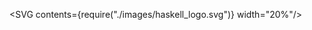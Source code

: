 

<SVG contents={require("./images/haskell_logo.svg")} width="20%"/>
<Title contents="Applicative Functors"/>

```haskell
just42 = (+) <$> Just 1 <*> Just 41
```

---

## Table of contents

- Introduction
- Applicative Functors

---

## Introduction

- Last time: Functors
- Today: Applicative (Functors)
- Fun fact: concept comes from comp sci, not CT

---

## Introduction

- Quick recap:

```haskell
fmap :: Functor f => (a -> b) -> (f a -> f b)
```

- map: *upgrades* function of 1 arg
- What if we try mapping function with >1 args?

```notes
Reminder that every function is curried in Haskell
```

---

## Introduction

<Steps>

```haskell
type String = [Char]

(++) :: [a] -> [a] -> [a]

(<$>) :: Functor f => (a -> b) -> f a -> f b


whatNow :: _  -- what type?
whatNow = (++) <$> Just "abc"
```

```haskell
type String = [Char]

(++) :: [a] -> [a] -> [a]

(<$>) :: Functor f => (a -> b) -> f a -> f b


whatNow :: Maybe (String -> String)
whatNow = (++) <$> Just "abc"
```

</Steps>

---

## Introduction

```haskell
whatNow :: Maybe (String -> String)
```

- fmap: types do not line up
- Pattern match needed before applying function
- &#x2192; new function needed

```notes
- Right now, we would need to pattern match on the Maybe before applying the function
- It would be nice if we could keep applying a function of multiple args, 1 by 1, generically
- However, with fmap this is not possible (types do not line up)
- This requires a new function, provided by Applicative
```

---

```haskell Applicative typeclass
class Functor f => Applicative (f :: Type -> Type) where
  pure :: a -> f a

  (<*>) :: f (a -> b) -> f a -> f b

  (*>) :: f a -> f b -> f b

  (<*) :: f a -> f b -> f a

  liftA2 :: (a -> b -> c) -> f a -> f b -> f c

  {-# MINIMAL pure, ((<*>) | liftA2) #-}
----
1:12 > Applicative functor typeclass
1:4,12 > Most used part
1[2:4] > Applicative requires f to be a Functor
2 > pure = generic "wrapping/boxing/inject" function
4 > (<*>) = apply operator
6,8 > (<*) and (*>): sequencing of operations
10 > liftA2 = "similar" to fmap in signature
```

```notes
- in other languages, pure is sometimes separated into it's own "typeclass"
- <*>, *> and <* are all used for sequencing
- liftA2 = f <$> arg1 <*> arg2
```

---

```haskell Some example instances
data Identity a = Identity a

instance Applicative Identity where
  pure = Identity

  Identity f <*> Identity a = Identity $ f a


data Maybe a = Just a | Nothing

instance Applicative Maybe where
  pure = Just

  Just f <*> Just a = Just $ f a
  _ <*> _ = Nothing


data Either a b = Left a | Right b

instance Applicative (Either a) where
  pure = Right

  Right f <*> Right a = Right $ f a
  Left a <*> _ = Left a
  _ <*> Left a = Left a


-- provided as library: http://hackage.haskell.org/package/Validation
data Validation e a = Failure e | Success a

instance Semigroup e => Applicative (Validation e) where
  pure = Success

  Failure e1 <*> Failure e2 = Failure $ e1 <> e2
  Failure e <*> _ = Failure e
  _ <*> Failure e = Failure e
  Success f <*> Success a = Success $ f a

-- and many more instances (functions, parsers, IO, ...)
-- hint: ":i Applicative" in REPL
----
1:6 > Identity: no-op effect
9:15 > Maybe: chain expressions until first Nothing
18:25 > Either: chain until first Left error value
28:40 > Validation: keep chaining, combine errors
```

```notes
This assumes functor instances have already been defined somewhere else.
```

---

## Examples

```haskell
-- what does the following return?
example1 :: Maybe Int
example1 = pure 5
-- vs:
example2 :: Either a Int
example2 = pure 5
```

```notes
pure normally doesn't require type signature, inferred from the rest
```

---

## Examples

```haskell
-- what do the following examples contain?
example3 = Nothing <*> Nothing
example4 = Nothing <*> Just 5
example5 = Just (+ 1) <*> Nothing
example6 = Just (+ 1) <*> Just 41

example7 = (+) <$> Nothing <*> Just 41
example8 = (+) <$> Just 41 <*> Nothing
example9 = (+) <$> Just 1 <*> Just 41
-- You could use liftA2 in last 3 examples also.
```

---

## Applicative

- allows composing/sequencing of expressions
- depending on the type, can have certain *effects*
- &#x2192; `f` represents an *effect context*

```notes
- Effects is a better term for side effects, since we actively take measures to control them
- Effects can be pure/non-pure, depending on the type
```

```notes
Best to go back and forth between examples and this for clarification
```

---

```haskell Validation example
newtype Age = Age Int

newtype Name = Name String

data Person = Person Name Age


validateAge :: Int -> Maybe Age
validateAge years
  | years == 0 = Nothing
  | otherwise = Just $ Age years

validateName :: String -> Maybe Name
validateName name
  | length name == 0 = Nothing
  | otherwise = Just $ Name name

validatePerson :: String -> Int -> Maybe Person
validatePerson name years =
  Person <$> validateName name <*> validateAge age


data PersonError = InvalidAge Int | InvalidName String

validateAge2 :: Int -> Either PersonError Age
validateAge2 years
  | years == 0 = Left $ InvalidAge years
  | otherwise = Right $ Age years

validateName2 :: String -> Either PersonError Name
validateName2 name
  | years == 0 = Left $ InvalidName name
  | otherwise = Right $ Name name

validatePerson2 :: String -> Int -> Either PersonError Person
validatePerson2 name years =
  Person <$> validateName2 name <*> validateAge2 years
----
1:5 > Some data types
8:11 > Validating age
13:16 > Validating name
18:20 > Combining validations
8:20 > Validation using Maybe
23 > An error data type
25:28 > Validating age
30:33 > Validating name
35:37 > Combining validations
23:37 > Validation using Either
20,37 > Look at similarities
```

---

## Examples in the ecosystem

- [Validation](http://hackage.haskell.org/package/Validation)
- [megaparsec](http://hackage.haskell.org/package/megaparsec)
- [optparse-applicative](http://hackage.haskell.org/package/optparse-applicative)
- [Haxl](http://hackage.haskell.org/package/haxl)
- ...

---

## A different perspective

```haskell
(<*>) :: Applicative f => f (a -> b) -> f a -> f b
```

- Everything known 'statically' upfront
- &#x2192; extra optimizations possible
- Important difference with Monad

```notes
Difference will be explained more next time when we also have seen monads
```

---

```haskell optparse-applicative example
module Main ( main ) where

import Options.Applicative
import Data.List ( intercalate )
import Data.Text ( Text )
import qualified Data.Text as T


type Message = Text
data AddMode = All | Patch
data PushMode = Normal | Force

data GitAction
  = Add [FilePath] AddMode
  | Commit Message
  | Push PushMode
  -- rest is left as an exercise to the reader 😉


parser :: Parser GitAction
parser = hsubparser $ addCmd <> commitCmd <> pushCmd where
  addCmd = command "add" $ info addParser addDesc
  commitCmd = command "commit" $ info commitParser commitDesc
  pushCmd = command "push" $ info pushParser pushDesc

  addParser = Add <$> some (argument str addHelp)
                  <*> flag All Patch patchHelp
  commitParser = Commit <$> argument str commitHelp
  pushParser = Push <$> flag Normal Force pushHelp

  addDesc = fullDesc <> progDesc "Stages files before committing."
  commitDesc = fullDesc <> progDesc "Commit a set of staged files."
  pushDesc = fullDesc <> progDesc "Push files to repository."

  addHelp = metavar "FILES"
         <> help "FILES to stage"
  patchHelp = long "patch"
           <> short 'p'
           <> help "Flag for adding patches"
  commitHelp = metavar "MESSAGE"
            <> help "Message to add to the commit message"
  pushHelp = long "force"
          <> short 'f'
          <> help "Flag for force pushing"

main :: IO ()
main = customExecParser parserPrefs parserInfo >>= handleAction
  where desc = fullDesc
            <> progDesc "Git CLI interface, in Haskell"
            <> briefDesc
        parserPrefs = prefs $ showHelpOnError <> showHelpOnEmpty
        parserInfo = info (parser <**> helper) desc

handleAction :: GitAction -> IO ()
handleAction x = case x of
  Add files mode ->
    case mode of
      All -> do
        putStrLn "Adding the following files:"
        putStrLn $ intercalate "\\n" files
      Patch -> do
        putStrLn "Adding the following files interactively:"
        putStrLn $ intercalate "\\n" files
  Commit msg -> putStrLn $ "Making commit with message: " <> T.unpack msg
  Push Normal -> putStrLn "Pushing to repo"
  Push Force -> putStrLn "Force pushing to repo"
----
1:6 > Module definition + imports
9:17 > Data types representing actions our program supports
20:21 > Our parser can take 3 possible alternative paths
22:24 > Definition of the sub commands
26:29 > Using applicative notation to define the parsers
31:34 > Providing information to the library so it knows how to render help message
35:44 > Providing information to the library so it knows how to render subcommand help messages
44:52 > Hook up parser to main
54:66 > Actual handling of the actions
```

---

```bash Usage in terminal
$ gitinhaskell-exe
Usage: gitinhaskell-exe COMMAND
  Git CLI interface, in Haskell

Available options:
  -h,--help                Show this help text

Available commands:
  add                      Stages files before committing.
  commit                   Commit a set of staged files.
  push                     Push files to repository.


$ gitinhaskell-exe add
Usage: gitinhaskell-exe add FILES [-p|--patch]
  Stages files before committing.

Available options:
  FILES                    FILES to stage
  -p,--patch               Flag for adding patches


$ gitinhaskell-exe -- add -p a b c
Adding the following files interactively:
a
b
c


$ gitinhaskell-exe -- commit
Usage: gitinhaskell-exe commit MESSAGE
  Commit a set of staged files.

Available options:
  MESSAGE                  Message to add to the commit message


$ gitinhaskell-exe commit "My message here"
Making commit with message: My message here
----
1:11 > No args provided
14:20 > Add provided with no args
23:27 > Correct usage of args (with -p)
30:36 > Incorrect usage of commit
38:39 > Correct usage of commit
```

---

```haskell sequenceA example
files :: [FilePath]
files = ["Foo.hs", "Bar.hs", "Baz.hs", "Quux.hs"]

actions :: [IO Text]
actions = map readFile files

readAllAction :: IO [Text]
readAllAction = sequenceA actions
-- NOTE: sequenceA :: (Traversable t, Applicative f)
--                 => t (f a) -> f (t a)

main :: IO ()
main = do
  contents <- readAllAction
  _  -- do stuff with [Text]..

----
1:2 > Some input files
4:5 > Processing of files
7:10 > sequenceA can "flip" layers, generically
12:16 > Usage
```

```notes
Or just:

main = do
  contents <- traverse readFile files
  _ -- ...
```

---

## Conclusion

- Powerful abstraction for composing expressions
- Looks very similar to normal function application
- Allows abstracting over _effects_


---

## Next time

- Monads

---

## Links

- [Control.Applicative](http://hackage.haskell.org/package/base-4.12.0.0/docs/Control-Applicative.html)
- [haskell wiki](https://en.wikibooks.org/wiki/Haskell/Applicative_functors)
- [Haxl talk](https://www.youtube.com/watch?v=bvgUTS0pX1k)

---

## Extra: Applicative laws

1. Functor laws must hold
2. `identity`: pure id <\*> v = v
3. `homomorphism`: pure f <\*> pure x = pure (f x)
4. `interchange`: u <\*> pure y = pure ($ y) <\*> u
5. `composition`: pure (.) <\*> u <\*> v <\*> w = u <\*> (v <\*> w)

